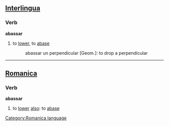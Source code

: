== [[Interlingua]] ==
===Verb===
'''abassar'''
# to [[lower]], to [[abase]]
#: abassar un perpendicular [Geom.]: to drop a perpendicular

----
==[[Romanica]]==
[[Category:Romanica language]]
===Verb===
<b>abassar</b>
#to [[lower]] [[also]]: to [[abase]]